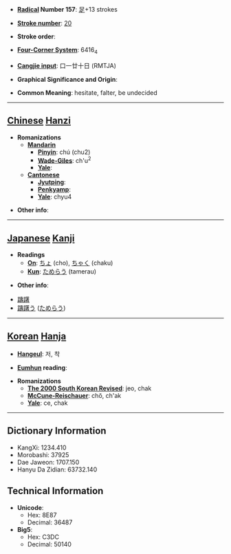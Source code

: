 * '''[[Wiktionary:Chinese radical index| Radical]] Number 157''': [[Wiktionary:Chinese radical index 足|足]]+13 strokes

* '''[[Wiktionary:Chinese total strokes index|Stroke number]]''': [[Wiktionary:Chinese total strokes index 20|20]]

* '''Stroke order''': 

* '''[[Wiktionary:Chinese four corner index|Four-Corner System]]''': 6416<sub>4</sub>

* '''[[Wiktionary:Chinese Cangjie index|Cangjie input]]''': 口一廿十日 (RMTJA)

* '''Graphical Significance and Origin''': 

* '''Common Meaning''': hesitate, falter, be undecided

----

== [[Chinese]] [[Hanzi]] ==

* '''Romanizations'''
** '''[[Mandarin]]'''
*** '''[[Pinyin]]''': chú (chu2)
*** '''[[Wade-Giles]]''': ch'u<sup>2</sup>
*** '''[[Yale]]''': 
** '''[[Cantonese]]'''
*** '''[[Jyutping]]''':
*** '''[[Penkyamp]]''': 
*** '''[[Yale]]''': chyu4

* '''Other info''': 

----

== [[Japanese]] [[Kanji]] ==

* '''Readings'''
** '''[[On]]''': [[ちょ]] (cho), [[ちゃく]] (chaku)
** '''[[Kun]]''': [[ためらう]] (tamerau)

* '''Other info''':  

*[[躊躇]]
*[[躊躇う]] ([[ためらう]])
----

== [[Korean]] [[Hanja]] ==

* '''[[Hangeul]]''': 저, 착

* '''[[Eumhun]] reading''': 

* '''Romanizations'''
** '''[[The 2000 South Korean Revised Romanization|The 2000 South Korean Revised]]''': jeo, chak
** '''[[McCune-Reischauer]]''': chŏ, ch'ak
** '''[[Yale]]''': ce, chak

----

== Dictionary Information ==

* KangXi: 1234.410
* Morobashi: 37925
* Dae Jaweon: 1707.150
* Hanyu Da Zidian: 63732.140

== Technical Information ==

* '''Unicode''':
** Hex: 8E87
** Decimal: 36487
* '''Big5''':
** Hex: C3DC
** Decimal: 50140